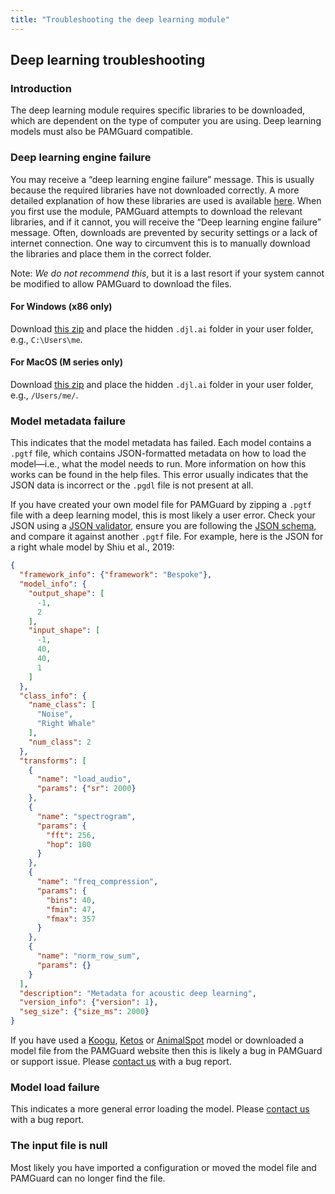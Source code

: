 ```yaml
---
title: "Troubleshooting the deep learning module"
---
```


## Deep learning troubleshooting

### Introduction

The deep learning module requires specific libraries to be downloaded, which are dependent on the type of computer you are using. Deep learning models must also be PAMGuard compatible.

### Deep learning engine failure

You may receive a "deep learning engine failure" message. This is usually because the required libraries have not downloaded correctly. A more detailed explanation of how these libraries are used is available [here](http://djl.ai/docs/development/cache_management.html). When you first use the module, PAMGuard attempts to download the relevant libraries, and if it cannot, you will receive the "Deep learning engine failure" message. Often, downloads are prevented by security settings or a lack of internet connection. One way to circumvent this is to manually download the libraries and place them in the correct folder.

Note: *We do not recommend this*, but it is a last resort if your system cannot be modified to allow PAMGuard to download the files.

#### For Windows (x86 only)

Download [this zip]() and place the hidden `.djl.ai` folder in your user folder, e.g., `C:\Users\me`.

#### For MacOS (M series only)

Download [this zip]() and place the hidden `.djl.ai` folder in your user folder, e.g., `/Users/me/`.

### Model metadata failure

This indicates that the model metadata has failed. Each model contains a `.pgtf` file, which contains JSON-formatted metadata on how to load the model—i.e., what the model needs to run. More information on how this works can be found in the help files. This error usually indicates that the JSON data is incorrect or the `.pgdl` file is not present at all.

If you have created your own model file for PAMGuard by zipping a `.pgtf` file with a deep learning model, this is most likely a user error. Check your JSON using a [JSON validator](https://jsonlint.com/), ensure you are following the [JSON schema](https://github.com/macster110/jpam/blob/master/jpam/jdl4pam/src/main/java/org/jamdev/jdl4pam/transforms/dl_transform_schema.json), and compare it against another `.pgtf` file. For example, here is the JSON for a right whale model by Shiu et al., 2019:

``` json
{
  "framework_info": {"framework": "Bespoke"},
  "model_info": {
    "output_shape": [
      -1,
      2
    ],
    "input_shape": [
      -1,
      40,
      40,
      1
    ]
  },
  "class_info": {
    "name_class": [
      "Noise",
      "Right Whale"
    ],
    "num_class": 2
  },
  "transforms": [
    {
      "name": "load_audio",
      "params": {"sr": 2000}
    },
    {
      "name": "spectrogram",
      "params": {
        "fft": 256,
        "hop": 100
      }
    },
    {
      "name": "freq_compression",
      "params": {
        "bins": 40,
        "fmin": 47,
        "fmax": 357
      }
    },
    {
      "name": "norm_row_sum",
      "params": {}
    }
  ],
  "description": "Metadata for acoustic deep learning",
  "version_info": {"version": 1},
  "seg_size": {"size_ms": 2000}
}
```

If you have used a [Koogu](https://shyamblast.github.io/Koogu/en/stable/), [Ketos](https://docs.meridian.cs.dal.ca/ketos/) or [AnimalSpot](https://github.com/ChristianBergler/ANIMAL-SPOT) model or downloaded a model file from the PAMGuard website then this is likely a bug in PAMGuard or support issue. Please [contact us](./contact.html) with a bug report.

### Model load failure

This indicates a more general error loading the model. Please [contact us](.contact.html) with a bug report.

### The input file is null

Most likely you have imported a configuration or moved the model file and PAMGuard can no longer find the file.
